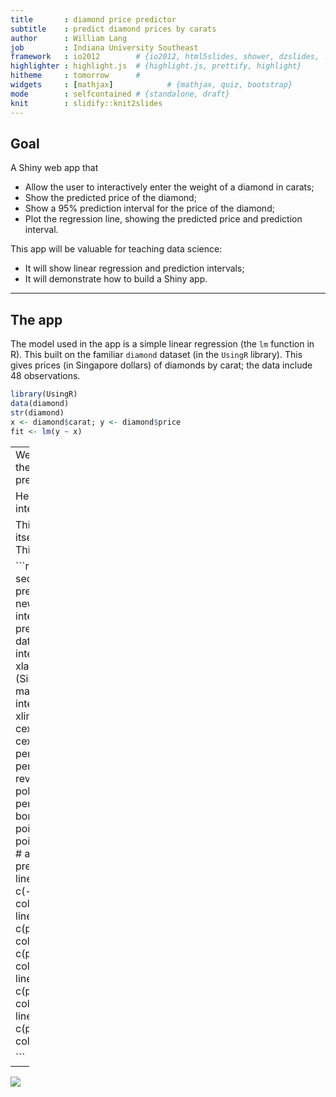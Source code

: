 ```yaml
---
title       : diamond price predictor
subtitle    : predict diamond prices by carats
author      : William Lang 
job         : Indiana University Southeast
framework   : io2012        # {io2012, html5slides, shower, dzslides, ...}
highlighter : highlight.js  # {highlight.js, prettify, highlight}
hitheme     : tomorrow      # 
widgets     : [mathjax]            # {mathjax, quiz, bootstrap}
mode        : selfcontained # {standalone, draft}
knit        : slidify::knit2slides
---
```



## Goal

A Shiny web app that 

* Allow the user to interactively enter the weight of a diamond in carats;
* Show the predicted price of the diamond;
* Show a 95% prediction interval for the price of the diamond;
* Plot the regression line, showing the predicted price and prediction interval.

This app will be valuable for teaching data science:

* It will show linear regression and prediction intervals;
* It will demonstrate how to build a Shiny app.

---

## The app

The model used in the app is a simple linear regression (the <code>lm</code> function in R). This built on the familiar <code>diamond</code> dataset (in the <code>UsingR</code> library). This gives prices (in Singapore dollars) of diamonds by carat; the data include 48 observations.

```r
library(UsingR)
data(diamond)
str(diamond)
x <- diamond$carat; y <- diamond$price
fit <- lm(y ~ x)
```

---
We can build a plot in R to show the linear regression and prediction intervals.

Here we show the prediction interval for a 0.24 carat diamond. 

This is implemented in the app itself (UI screenshot next slide). This realizes our goal.

```r
input.carats <- 0.24; xseq <- seq(0.05,0.375,0.01)
pred.bands <- predict(fit, newdata = data.frame(x = xseq), 
                           interval="prediction")
pred.ci <- predict(fit, newdata = data.frame(x = input.carats), 
                           interval="prediction")
plot(x, y, xlab="carats", ylab="price (Singapore $)", type="n", 
     main="predicted price and interval", cex.main=1.5,
     xlim=c(0.1,0.35),ylim=c(0,1100), cex.lab=1.6, cex.axis=1.3, cex=1.3) 
# add prediction band
perimeter_x <- c(xseq, rev(xseq))
perimeter_y <- c(pred.bands[,2], rev(pred.bands[,3]))
polygon(perimeter_x, perimeter_y, col="#EEEEEE", border=NA)
# add diamond plot points and regression line
points(x, y) 
abline(fit,col="blue")
# add red linels showing predicted value and CI on plot
lines(c(input.carats,input.carats), c(-100, pred.ci[1]), lty=1, lwd=1, col="red")
lines(c(input.carats,input.carats), c(pred.ci[1], pred.ci[3]), lty=2, col="red")
lines(c(0,input.carats), c(pred.ci[3], pred.ci[3]), 
      col="red", lwd=1, lty=2)
lines(c(0,input.carats), c(pred.ci[2], pred.ci[2]), 
      col="red", lwd=1, lty=2)
lines(c(0,input.carats), c(pred.ci[1], pred.ci[1]), 
      col="red", lwd=1, lty=1)

```

---


![](DiamondPrice_screenshot.png)



